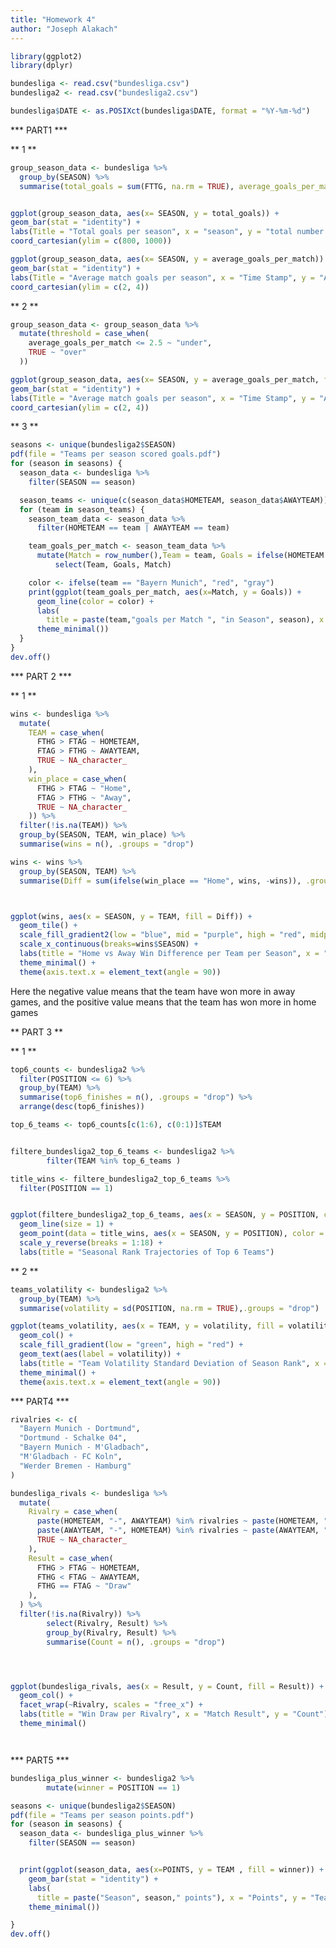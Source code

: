 ```yaml
---
title: "Homework 4"
author: "Joseph Alakach"
---
```

```r
library(ggplot2)
library(dplyr)
```

```r
bundesliga <- read.csv("bundesliga.csv")
bundesliga2 <- read.csv("bundesliga2.csv")

bundesliga$DATE <- as.POSIXct(bundesliga$DATE, format = "%Y-%m-%d")
```

*** PART1 ***

** 1 **
```r
group_season_data <- bundesliga %>%
  group_by(SEASON) %>%
  summarise(total_goals = sum(FTTG, na.rm = TRUE), average_goals_per_match = mean(FTTG, na.rm = TRUE))


ggplot(group_season_data, aes(x= SEASON, y = total_goals)) +
geom_bar(stat = "identity") +
labs(Title = "Total goals per season", x = "season", y = "total number of goals") +
coord_cartesian(ylim = c(800, 1000))
```
```r
ggplot(group_season_data, aes(x= SEASON, y = average_goals_per_match)) +
geom_bar(stat = "identity") +
labs(Title = "Average match goals per season", x = "Time Stamp", y = "Average match goals") +
coord_cartesian(ylim = c(2, 4))
```


** 2 **
```r
group_season_data <- group_season_data %>%
  mutate(threshold = case_when(
    average_goals_per_match <= 2.5 ~ "under",
    TRUE ~ "over"
  ))

ggplot(group_season_data, aes(x= SEASON, y = average_goals_per_match, fill = threshold)) +
geom_bar(stat = "identity") +
labs(Title = "Average match goals per season", x = "Time Stamp", y = "Average match goals") +
coord_cartesian(ylim = c(2, 4))
```


** 3 **
```r
seasons <- unique(bundesliga2$SEASON)
pdf(file = "Teams per season scored goals.pdf")
for (season in seasons) {
  season_data <- bundesliga %>%
    filter(SEASON == season)

  season_teams <- unique(c(season_data$HOMETEAM, season_data$AWAYTEAM))
  for (team in season_teams) {
    season_team_data <- season_data %>%
      filter(HOMETEAM == team | AWAYTEAM == team)

    team_goals_per_match <- season_team_data %>%
      mutate(Match = row_number(),Team = team, Goals = ifelse(HOMETEAM == team, FTHG, FTAG)) %>%
          select(Team, Goals, Match)

    color <- ifelse(team == "Bayern Munich", "red", "gray")
    print(ggplot(team_goals_per_match, aes(x=Match, y = Goals)) +
      geom_line(color = color) +
      labs(
        title = paste(team,"goals per Match ", "in Season", season), x = "Match Number", y = "Goals") +
      theme_minimal())
  }
}
dev.off()
```



*** PART 2 ***

** 1 **
```r
wins <- bundesliga %>%
  mutate(
    TEAM = case_when(
      FTHG > FTAG ~ HOMETEAM,
      FTAG > FTHG ~ AWAYTEAM,
      TRUE ~ NA_character_
    ),
    win_place = case_when(
      FTHG > FTAG ~ "Home",
      FTAG > FTHG ~ "Away",
      TRUE ~ NA_character_
    )) %>%
  filter(!is.na(TEAM)) %>%
  group_by(SEASON, TEAM, win_place) %>%
  summarise(wins = n(), .groups = "drop")

wins <- wins %>%
  group_by(SEASON, TEAM) %>%
  summarise(Diff = sum(ifelse(win_place == "Home", wins, -wins)), .groups = "drop")



ggplot(wins, aes(x = SEASON, y = TEAM, fill = Diff)) +
  geom_tile() +
  scale_fill_gradient2(low = "blue", mid = "purple", high = "red", midpoint = 0) +
  scale_x_continuous(breaks=wins$SEASON) +
  labs(title = "Home vs Away Win Difference per Team per Season", x = "Season", y = "Team", fill = "Home - Away Wins") +
  theme_minimal() +
  theme(axis.text.x = element_text(angle = 90))

```
Here the negative value means that the team have won more in away games, and the positive value means that the team has won more in home games


** PART 3 **

** 1 **
```r
top6_counts <- bundesliga2 %>%
  filter(POSITION <= 6) %>%
  group_by(TEAM) %>%
  summarise(top6_finishes = n(), .groups = "drop") %>%
  arrange(desc(top6_finishes))

top_6_teams <- top6_counts[c(1:6), c(0:1)]$TEAM


filtere_bundesliga2_top_6_teams <- bundesliga2 %>%
        filter(TEAM %in% top_6_teams )

title_wins <- filtere_bundesliga2_top_6_teams %>%
  filter(POSITION == 1)


ggplot(filtere_bundesliga2_top_6_teams, aes(x = SEASON, y = POSITION, color = TEAM)) +
  geom_line(size = 1) +
  geom_point(data = title_wins, aes(x = SEASON, y = POSITION), color = "red" ,size=5) +
  scale_y_reverse(breaks = 1:18) +
  labs(title = "Seasonal Rank Trajectories of Top 6 Teams")

```


** 2 **
```r
teams_volatility <- bundesliga2 %>%
  group_by(TEAM) %>%
  summarise(volatility = sd(POSITION, na.rm = TRUE),.groups = "drop")

ggplot(teams_volatility, aes(x = TEAM, y = volatility, fill = volatility)) +
  geom_col() +
  scale_fill_gradient(low = "green", high = "red") +
  geom_text(aes(label = volatility)) +
  labs(title = "Team Volatility Standard Deviation of Season Rank", x = "Team", y = "Volatility", fill = "Volatility") +
  theme_minimal() +
  theme(axis.text.x = element_text(angle = 90))
```


*** PART4 ***
```r
rivalries <- c(
  "Bayern Munich - Dortmund",
  "Dortmund - Schalke 04",
  "Bayern Munich - M'Gladbach",
  "M'Gladbach - FC Koln",
  "Werder Bremen - Hamburg"
)

bundesliga_rivals <- bundesliga %>%
  mutate(
    Rivalry = case_when(
      paste(HOMETEAM, "-", AWAYTEAM) %in% rivalries ~ paste(HOMETEAM, "-", AWAYTEAM),
      paste(AWAYTEAM, "-", HOMETEAM) %in% rivalries ~ paste(AWAYTEAM, "-", HOMETEAM),
      TRUE ~ NA_character_
    ),
    Result = case_when(
      FTHG > FTAG ~ HOMETEAM,
      FTHG < FTAG ~ AWAYTEAM,
      FTHG == FTAG ~ "Draw"
    ),
  ) %>%
  filter(!is.na(Rivalry)) %>%
        select(Rivalry, Result) %>%
        group_by(Rivalry, Result) %>%
        summarise(Count = n(), .groups = "drop")




ggplot(bundesliga_rivals, aes(x = Result, y = Count, fill = Result)) +
  geom_col() +
  facet_wrap(~Rivalry, scales = "free_x") +
  labs(title = "Win Draw per Rivalry", x = "Match Result", y = "Count") +
  theme_minimal()




```


*** PART5 ***
```r
bundesliga_plus_winner <- bundesliga2 %>%
        mutate(winner = POSITION == 1)

seasons <- unique(bundesliga2$SEASON)
pdf(file = "Teams per season points.pdf")
for (season in seasons) {
  season_data <- bundesliga_plus_winner %>%
    filter(SEASON == season)


  print(ggplot(season_data, aes(x=POINTS, y = TEAM , fill = winner)) +
    geom_bar(stat = "identity") +
    labs(
      title = paste("Season", season," points"), x = "Points", y = "Teams") +
    theme_minimal())

}
dev.off()
```

